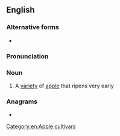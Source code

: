 ==English==

===Alternative forms===
* {{l|en|jenneting}}

{{rfe|en}}

===Pronunciation===
{{rfp|en}}

===Noun===
{{en-noun}}

# A [[variety]] of [[apple]] that ripens very early
#: {{rfquotek|en|Francis Bacon}}

===Anagrams===
* {{anagrams|en|a=eggiinnt|tingeing}}

[[Category:en:Apple cultivars]]
